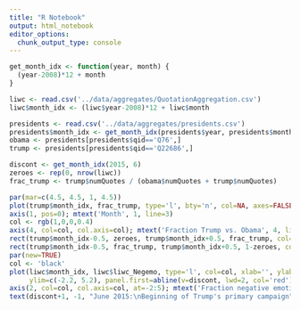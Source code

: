 ```yaml
---
title: "R Notebook"
output: html_notebook
editor_options: 
  chunk_output_type: console
---
```


```r
get_month_idx <- function(year, month) {
  (year-2008)*12 + month
}

liwc <- read.csv('../data/aggregates/QuotationAggregation.csv')
liwc$month_idx <- (liwc$year-2008)*12 + liwc$month

presidents <- read.csv('../data/aggregates/presidents.csv')
presidents$month_idx <- get_month_idx(presidents$year, presidents$month)
obama <- presidents[presidents$qid=='Q76',]
trump <- presidents[presidents$qid=='Q22686',]

discont <- get_month_idx(2015, 6)
zeroes <- rep(0, nrow(liwc))
frac_trump <- trump$numQuotes / (obama$numQuotes + trump$numQuotes)

par(mar=c(4.5, 4.5, 1, 4.5))
plot(trump$month_idx, frac_trump, type='l', bty='n', col=NA, axes=FALSE, xlab='', ylab='')
axis(1, pos=0); mtext('Month', 1, line=3)
col <- rgb(1,0,0,0.4)
axis(4, col=col, col.axis=col); mtext('Fraction Trump vs. Obama', 4, line=3, col=col)
rect(trump$month_idx-0.5, zeroes, trump$month_idx+0.5, frac_trump, col=rgb(1,0,0,0.2), border=NA)
rect(trump$month_idx-0.5, frac_trump, trump$month_idx+0.5, 1-zeroes, col=rgb(0,0,1,0.2), border=NA)
par(new=TRUE)
col <- 'black'
plot(liwc$month_idx, liwc$liwc_Negemo, type='l', col=col, xlab='', ylab='', bty='n', lwd=3, axes=FALSE,
     ylim=c(-2.2, 5.2), panel.first=abline(v=discont, lwd=2, col='red'))
axis(2, col=col, col.axis=col, at=-2:5); mtext('Fraction negative emotion words', 2, line=3, col=col)
text(discont+1, -1, "June 2015:\nBeginning of Trump's primary campaign", col='red', adj=0)
```


